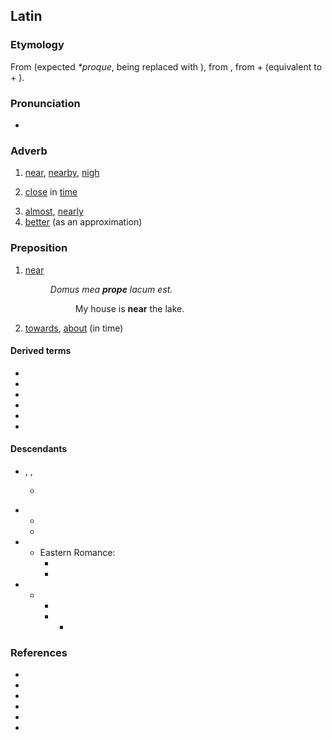 ==Latin==

===Etymology===
From {{bor|la|osc|-}} (expected ''*proque'', {{m|la|-que}} being replaced with {{cog|osc|-𐌐𐌄}}), from {{der|la|ine-pro|*prokʷe}}, from {{m|ine-pro|*per-|*pro-}} + {{m|ine-pro|*-kʷe}} (equivalent to {{m|la|pro}} + {{m|la|-que}}).

===Pronunciation===
* {{la-IPA}}

===Adverb===
{{la-adv|prope|propius|proximē}}

# [[near]], [[nearby]], [[nigh]]
# {{lb|la|figuratively}} [[close]] in [[time]]
# [[almost]], [[nearly]]
# [[better]] (as an approximation)

===Preposition===
{{la-prep|accusative}}

# [[near]]
#: ''Domus mea '''prope''' lacum est.''
#:: My house is '''near''' the lake.
# {{lb|la|figuratively}} [[towards]], [[about]] (in time)

====Derived terms====
{{col-top|2}}
* {{l|la|propiō}}
* {{l|la|propior}}
* {{l|la|proximus}}
* {{l|la|propinquus}}
* {{l|la|propitius}}
* {{l|la|propter}}
{{col-bottom}}

====Descendants====
* {{desc|fro|prof}}, {{l|fro|pruf}}, {{l|fro|preu}}
** {{desc|nrf|promais que}} {{q|the first element "pro-" in "promais"}}
* {{desc|pro}}
** {{desc|ca|prop}}
** {{desc|oc|prèp}}
* {{desc|der=1|la|[[ad]] prope}}
** Eastern Romance:
*** {{desc|rup|aproapi|alts=1}}
*** {{desc|ro|aproape}}
* {{desc|der=1|VL.||propeānus}}
** {{desc|fro|prochain}}
*** {{desc|fr|prochain}}
*** {{desc|der=1|fro|proche}}
**** {{desc|fr|proche}}

===References===
* {{R:L&S}}
* {{R:Elementary Lewis}}
* {{R:du Cange}}
* {{R:Gaffiot}}
* {{R:M&A}}
* {{R:ine:IEW|vol=III|page=815}}